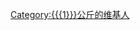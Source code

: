 {{userbox
|id={{{1}}}公斤
|id-c=#00ffff
|info=這一個人的體重是{{{1}}}公斤。
|info-c=#00ffff
|border-c=#1e90ff
}}<includeonly>[[Category:{{{1}}}公斤的维基人]]</includeonly>
<noinclude>
</noinclude>